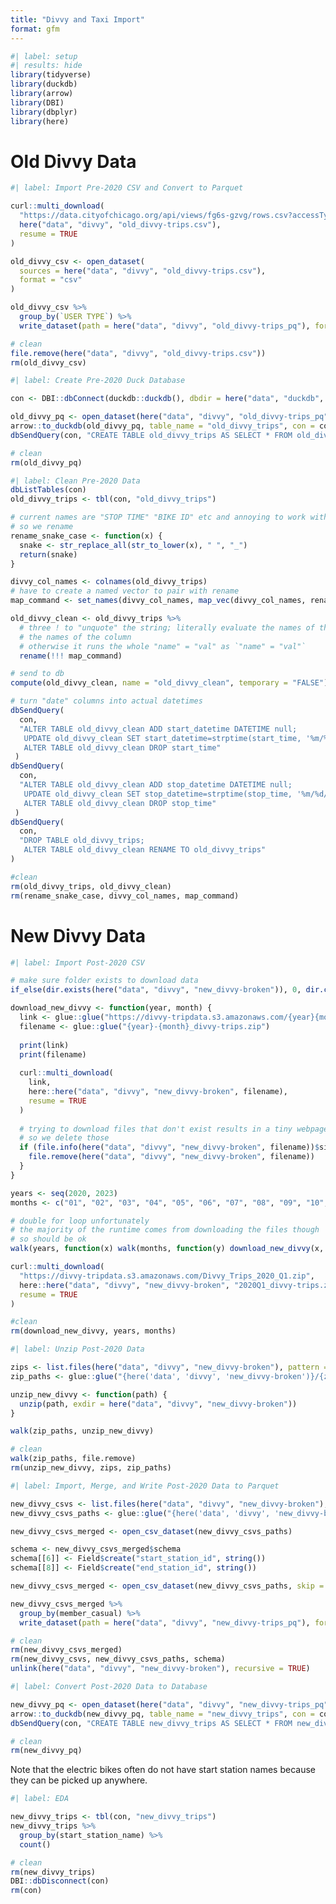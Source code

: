 ```yaml
---
title: "Divvy and Taxi Import"
format: gfm
---
```


```r
#| label: setup
#| results: hide
library(tidyverse)
library(duckdb)
library(arrow)
library(DBI)
library(dbplyr)
library(here)
```

# Old Divvy Data

```r
#| label: Import Pre-2020 CSV and Convert to Parquet

curl::multi_download(
  "https://data.cityofchicago.org/api/views/fg6s-gzvg/rows.csv?accessType=DOWNLOAD",
  here("data", "divvy", "old_divvy-trips.csv"),
  resume = TRUE
)

old_divvy_csv <- open_dataset(
  sources = here("data", "divvy", "old_divvy-trips.csv"),
  format = "csv"
)

old_divvy_csv %>%
  group_by(`USER TYPE`) %>% 
  write_dataset(path = here("data", "divvy", "old_divvy-trips_pq"), format = "parquet")

# clean
file.remove(here("data", "divvy", "old_divvy-trips.csv"))
rm(old_divvy_csv)
```


```r
#| label: Create Pre-2020 Duck Database

con <- DBI::dbConnect(duckdb::duckdb(), dbdir = here("data", "duckdb", "divvy.db"))

old_divvy_pq <- open_dataset(here("data", "divvy", "old_divvy-trips_pq"))
arrow::to_duckdb(old_divvy_pq, table_name = "old_divvy_trips", con = con)
dbSendQuery(con, "CREATE TABLE old_divvy_trips AS SELECT * FROM old_divvy_trips") # this took forever idk why

# clean
rm(old_divvy_pq)
```


```r
#| label: Clean Pre-2020 Data 
dbListTables(con)
old_divvy_trips <- tbl(con, "old_divvy_trips")

# current names are "STOP TIME" "BIKE ID" etc and annoying to work with
# so we rename
rename_snake_case <- function(x) {
  snake <- str_replace_all(str_to_lower(x), " ", "_")
  return(snake)
}

divvy_col_names <- colnames(old_divvy_trips)
# have to create a named vector to pair with rename
map_command <- set_names(divvy_col_names, map_vec(divvy_col_names, rename_snake_case))

old_divvy_clean <- old_divvy_trips %>% 
  # three ! to "unquote" the string; literally evaluate the names of the vector as
  # the names of the column
  # otherwise it runs the whole "name" = "val" as `"name" = "val"`
  rename(!!! map_command)

# send to db
compute(old_divvy_clean, name = "old_divvy_clean", temporary = "FALSE")

# turn "date" columns into actual datetimes
dbSendQuery(
  con,
  "ALTER TABLE old_divvy_clean ADD start_datetime DATETIME null;
   UPDATE old_divvy_clean SET start_datetime=strptime(start_time, '%m/%d/%Y %I:%M:%S %p');
   ALTER TABLE old_divvy_clean DROP start_time"
 )
dbSendQuery(
  con, 
  "ALTER TABLE old_divvy_clean ADD stop_datetime DATETIME null;
   UPDATE old_divvy_clean SET stop_datetime=strptime(stop_time, '%m/%d/%Y %I:%M:%S %p');
   ALTER TABLE old_divvy_clean DROP stop_time"
 )
dbSendQuery(
  con,
  "DROP TABLE old_divvy_trips;
   ALTER TABLE old_divvy_clean RENAME TO old_divvy_trips"
)

#clean
rm(old_divvy_trips, old_divvy_clean)
rm(rename_snake_case, divvy_col_names, map_command)
```

# New Divvy Data

```r
#| label: Import Post-2020 CSV

# make sure folder exists to download data
if_else(dir.exists(here("data", "divvy", "new_divvy-broken")), 0, dir.create(here("data", "divvy", "new_divvy-broken")))

download_new_divvy <- function(year, month) {
  link <- glue::glue("https://divvy-tripdata.s3.amazonaws.com/{year}{month}-divvy-tripdata.zip")
  filename <- glue::glue("{year}-{month}_divvy-trips.zip")
  
  print(link)
  print(filename)
  
  curl::multi_download(
    link,
    here::here("data", "divvy", "new_divvy-broken", filename),
    resume = TRUE
  )
  
  # trying to download files that don't exist results in a tiny webpage file
  # so we delete those
  if (file.info(here("data", "divvy", "new_divvy-broken", filename))$size < 1000) { 
    file.remove(here("data", "divvy", "new_divvy-broken", filename)) 
  }
}

years <- seq(2020, 2023)
months <- c("01", "02", "03", "04", "05", "06", "07", "08", "09", "10", "11", "12")

# double for loop unfortunately
# the majority of the runtime comes from downloading the files though
# so should be ok
walk(years, function(x) walk(months, function(y) download_new_divvy(x, y)))

curl::multi_download(
  "https://divvy-tripdata.s3.amazonaws.com/Divvy_Trips_2020_Q1.zip",
  here::here("data", "divvy", "new_divvy-broken", "2020Q1_divvy-trips.zip"),
  resume = TRUE
)

#clean
rm(download_new_divvy, years, months)
```


```r
#| label: Unzip Post-2020 Data

zips <- list.files(here("data", "divvy", "new_divvy-broken"), pattern = "*.zip")
zip_paths <- glue::glue("{here('data', 'divvy', 'new_divvy-broken')}/{zips}")

unzip_new_divvy <- function(path) {
  unzip(path, exdir = here("data", "divvy", "new_divvy-broken"))
}

walk(zip_paths, unzip_new_divvy)

# clean
walk(zip_paths, file.remove)
rm(unzip_new_divvy, zips, zip_paths)
```


```r
#| label: Import, Merge, and Write Post-2020 Data to Parquet

new_divvy_csvs <- list.files(here("data", "divvy", "new_divvy-broken"), pattern = "*.csv")
new_divvy_csvs_paths <- glue::glue("{here('data', 'divvy', 'new_divvy-broken')}/{new_divvy_csvs}")

new_divvy_csvs_merged <- open_csv_dataset(new_divvy_csvs_paths)

schema <- new_divvy_csvs_merged$schema
schema[[6]] <- Field$create("start_station_id", string())
schema[[8]] <- Field$create("end_station_id", string())

new_divvy_csvs_merged <- open_csv_dataset(new_divvy_csvs_paths, skip = 1, schema = schema)

new_divvy_csvs_merged %>% 
  group_by(member_casual) %>% 
  write_dataset(path = here("data", "divvy", "new_divvy-trips_pq"), format = "parquet")

# clean
rm(new_divvy_csvs_merged)
rm(new_divvy_csvs, new_divvy_csvs_paths, schema)
unlink(here("data", "divvy", "new_divvy-broken"), recursive = TRUE)
```


```r
#| label: Convert Post-2020 Data to Database

new_divvy_pq <- open_dataset(here("data", "divvy", "new_divvy-trips_pq"))
arrow::to_duckdb(new_divvy_pq, table_name = "new_divvy_trips", con = con)
dbSendQuery(con, "CREATE TABLE new_divvy_trips AS SELECT * FROM new_divvy_trips")

# clean
rm(new_divvy_pq)
```

Note that the electric bikes often do not have start station names because they can be picked up anywhere.

```r
#| label: EDA

new_divvy_trips <- tbl(con, "new_divvy_trips")
new_divvy_trips %>% 
  group_by(start_station_name) %>% 
  count()

# clean
rm(new_divvy_trips)
DBI::dbDisconnect(con)
rm(con)
```









